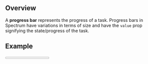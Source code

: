 
## Overview

A **progress bar** represents the progress of a task. Progress bars in Spectrum have variations in terms of size and have the `value` prop signifying the state/progress of the task.

## Example

<Progress value={50}/>

```jsx
<Progress value={50}/>
```

## Variants
### Sizing

There are a couple of variants to choose from in Spectrum in terms of size. The `size` prop controls the width of the bar, with `M` being the default.

<Progress size="S" value={50} />

```jsx
<Progress size="S" value={50} />
```

<Progress size="M" value={50} />

```jsx
<Progress size="M" value={50} />
```

Additionally you may specify `variant="overBackground"` if your progress bar is over some background color.

<div style={{
  'width': '250px',
  'height': '60px',
  'background-color': 'rgba(0,0,0,0.4)',
  'display': 'flex',
  'align-items': 'center',
  'justify-content': 'center'}}>
  <Progress variant="overBackground" value={50} />
</div>

```jsx
<Progress variant="overBackground" value={50} />
```

### Progress Status
Different progress statuses that change the bar's color are also avaliable as variants.

<Progress value={30} variant="positive" />

```jsx
<Progress value={30} variant="positive" />
```

<Progress value={60} variant="warning" />

```jsx
<Progress value={60} variant="warning" />
```

<Progress value={90} variant="critical" />

```jsx
<Progress value={90} variant="critical" />
```

## Content

Progress bars can have a label, and percentage, or both. A percentage progression of the task is provided by passing a `showPercent` prop, which is false by default. A label can be provided through the `label` prop. In addition to this, the label position can also be controlled via the prop `labelPosition`, with left as the default value.

<Progress showPercent value={50} />

```jsx
<Progress showPercent value={50} />
```

<Progress label="React" value={50} />

```jsx
<Progress label="React" value={50} />
```

### Label Position

<Progress
  label="React"
  showPercent
  labelPosition="left"
  value={50}
/>

```jsx
<Progress
  label="React"
  showPercent
  labelPosition="left"
  value={50}
/>
```

<Progress
  label="React"
  showPercent
  labelPosition="top"
  value={50}
/>

```jsx
<Progress
  label="React"
  showPercent
  labelPosition="top"
  value={50}
/>
```

## States

Progress bars have the `value` prop which showcases the state/progress of the bar. The `value` takes a number between 0 - 100, with 0 as the default value signifying 0 progress and 100 signifying that the task is completed.

<Progress showPercent />

```jsx
<Progress />
```

<Progress value={50} showPercent />

```jsx
<Progress value={50} />
```

<Progress value={100} showPercent />

```jsx
<Progress value={100} />
```


## Internationalization

To internationalize a progress bar, a localized string should be passed to the `label` prop of the progress component.

## Accessibility

Progress bars are made accessible as described in the explaination of the ["progressbar" role in WAI-ARIA 1.1](https://www.w3.org/TR/wai-aria-1.1/#progressbar).

### Labelling

Progress bars should use the `label`, `aria-label` or `aria-labelledby` prop to provide an accessible name for the task that is taking time to complete.

```jsx
<Progress aria-label="Loading…" />
```

### Using min and max

While not the default behavior, Progress supports `min`, `max` and `value` props that have not been converted to percentage values. Specify the `aria-valuetext` prop to provide a human readable alternative to the value as a percent.

<Progress
  label="Loading pages…"
  showPercent
  labelPosition="top"
  min={0}
  max={17}
  value={5}
  aria-valuetext="Page 5 of 17"
  title="Page 5 of 17"
/>

```jsx
<Progress
  label="Loading pages…"
  showPercent
  labelPosition="top"
  min={0}
  max={17}
  value={5}
  aria-valuetext="Page 5 of 17"
  title="Page 5 of 17"
/>
```
